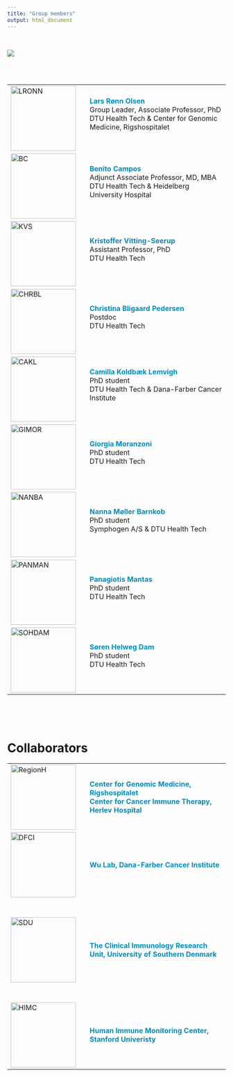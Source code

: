 ```yaml
---
title: "Group members"
output: html_document
---
```


<!-- Add icon library -->
<!-- <link rel="stylesheet" href="https://cdnjs.cloudflare.com/ajax/libs/font-awesome/4.7.0/css/font-awesome.min.css"> -->

<br>

![](images/SCO_group.jpg)

<br><br>

|            |   |                                    |
|------------|---|------------------------------------------------------------------------------------------------|
|![LRONN](images/LRONN.png){width=150px}<br>   |   | <span style="color: #008CBA;">**Lars Rønn Olsen**</span><br>Group Leader, Associate Professor, PhD<br>DTU Health Tech & Center for Genomic Medicine, Rigshospitalet   <br> <br>   <a href="mailto:lronn@dtu.dk" class="fa fa-envelope"></a>   <a href="https://www.linkedin.com/in/larsronnolsen/" class="fa fa-linkedin"></a>   <a href="https://github.com/biosurf/" class="fa fa-github"></a>    |
|![BC](images/BC.jpeg){width=150px}<br>   |   | <span style="color: #008CBA;">**Benito Campos**</span><br>Adjunct Associate Professor, MD, MBA<br>DTU Health Tech & Heidelberg University Hospital   <br> <br>   <a href="mailto:b_campos@young-alliance.org" class="fa fa-envelope"></a>    |
|![KVS](images/KVS.png){width=150px}<br>   |   | <span style="color: #008CBA;">**Kristoffer Vitting-Seerup**</span>   <br>   Assistant Professor, PhD<br>DTU Health Tech<br> <br><a href="mailto:kristoffer.vittingseerup@bio.ku.dk" class="fa fa-envelope"></a>   <a href="https://www.linkedin.com/in/kristoffervs/" class="fa fa-linkedin"></a>                       |
|![CHRBL](images/CHRBL.png){width=150px}<br>   |   | <span style="color: #008CBA;">**Christina Bligaard Pedersen**</span>    <br>    Postdoc<br>DTU Health Tech  <br><br>   <a href="mailto:chrbl@dtu.dk" class="fa fa-envelope"></a>   <a href="https://www.linkedin.com/in/bligaard/" class="fa fa-linkedin"></a>      <a href="https://github.com/cbligaard/" class="fa fa-github"></a>   |
|![CAKL](images/CAKL.png){width=150px}<br>   |   | <span style="color: #008CBA;">**Camilla Koldbæk Lemvigh**</span>   <br>   PhD student<br>DTU Health Tech & Dana-Farber Cancer Institute <br> <br><a href="mailto:cakl@dtu.dk" class="fa fa-envelope"></a>   <a href="https://www.linkedin.com/in/camilla-lemvigh/" class="fa fa-linkedin"></a>                       |
|![GIMOR](images/GIMOR.jpg){width=150px}<br>|   | <span style="color: #008CBA;">**Giorgia Moranzoni**</span>    <br>  PhD student<br>DTU Health Tech <br><br><a href="mailto:gimo@dtu.dk" class="fa fa-envelope"></a> <a href="https://www.linkedin.com/in/giorgia-moranzoni-30696a1b6" class="fa fa-linkedin"></a>      <a href="https://github.com/gmoranzoni" class="fa fa-github"></a>|
|![NANBA](images/NANBA.jpg){width=150px}<br>|   | <span style="color: #008CBA;">**Nanna Møller Barnkob**</span>    <br>  PhD student<br>Symphogen A/S & DTU Health Tech <br><br><a href="mailto:nanba@dtu.dk" class="fa fa-envelope"></a>|
|![PANMAN](images/PANMAN.png){width=150px}<br>   |   | <span style="color: #008CBA;">**Panagiotis Mantas**</span>    <br>   PhD student<br>DTU Health Tech <br><br><a href="mailto:panman@dtu.dk" class="fa fa-envelope"></a>|
|![SOHDAM](images/SOHDAM.jpg){width=150px}<br>|   | <span style="color: #008CBA;">**Søren Helweg Dam**</span>    <br>  PhD student<br>DTU Health Tech <br><br><a href="mailto:sohdam@dtu.dk" class="fa fa-envelope"></a> <a href="https://dk.linkedin.com/in/shdam" class="fa fa-linkedin"></a>      <a href="https://github.com/shdam" class="fa fa-github"></a>|

<br><br><br>


# Collaborators
|            |   |                                    |
|------------|---|------------------------------------------------------------------------------------------------|
|![RegionH](images/RegionH.png){width=150px}<br>   |   | <span style="color: #008CBA;">**Center for Genomic Medicine, Rigshospitalet**<br>**Center for Cancer Immune Therapy, Herlev Hospital**</span>   |
|![DFCI](images/DFCI.png){width=150px}<br>   |   | <span style="color: #008CBA;">**Wu Lab, Dana-Farber Cancer Institute**</span>      |
|<br><br>![SDU](images/SDU.jpg){width=150px}<br><br><br>   |   | <span style="color: #008CBA;">**The Clinical Immunology Research Unit, University of Southern Denmark**</span>  |
|![HIMC](images/Stanford.png){width=150px}<br>   |   | <span style="color: #008CBA;">**Human Immune Monitoring Center, Stanford Univeristy**</span>  |

